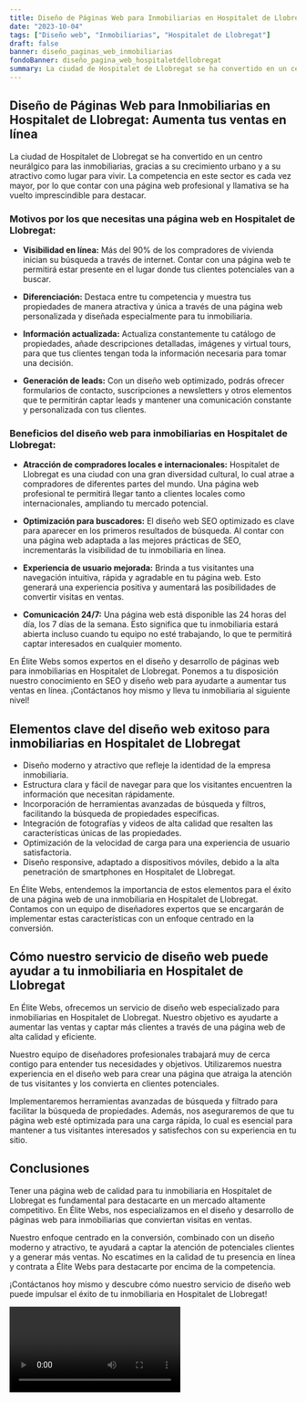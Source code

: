 ```yaml
---
title: Diseño de Páginas Web para Inmobiliarias en Hospitalet de Llobregat
date: "2023-10-04"
tags: ["Diseño web", "Inmobiliarias", "Hospitalet de Llobregat"]
draft: false
banner: diseño_paginas_web_inmobiliarias
fondoBanner: diseño_pagina_web_hospitaletdellobregat
summary: La ciudad de Hospitalet de Llobregat se ha convertido en un centro neurálgico para las inmobiliarias, gracias a su crecimiento urbano y a su atractivo como lugar para vivir. La competencia en este sector es cada vez mayor, por lo que contar con una página web profesional y llamativa se ha vuelto imprescindible para destacar.
---
```



## Diseño de Páginas Web para Inmobiliarias en Hospitalet de Llobregat: Aumenta tus ventas en línea

La ciudad de Hospitalet de Llobregat se ha convertido en un centro neurálgico para las inmobiliarias, gracias a su crecimiento urbano y a su atractivo como lugar para vivir. La competencia en este sector es cada vez mayor, por lo que contar con una página web profesional y llamativa se ha vuelto imprescindible para destacar.

### Motivos por los que necesitas una página web en Hospitalet de Llobregat:

- **Visibilidad en línea:** Más del 90% de los compradores de vivienda inician su búsqueda a través de internet. Contar con una página web te permitirá estar presente en el lugar donde tus clientes potenciales van a buscar.

- **Diferenciación:** Destaca entre tu competencia y muestra tus propiedades de manera atractiva y única a través de una página web personalizada y diseñada especialmente para tu inmobiliaria.

- **Información actualizada:** Actualiza constantemente tu catálogo de propiedades, añade descripciones detalladas, imágenes y virtual tours, para que tus clientes tengan toda la información necesaria para tomar una decisión.

- **Generación de leads:** Con un diseño web optimizado, podrás ofrecer formularios de contacto, suscripciones a newsletters y otros elementos que te permitirán captar leads y mantener una comunicación constante y personalizada con tus clientes.

### Beneficios del diseño web para inmobiliarias en Hospitalet de Llobregat:

- **Atracción de compradores locales e internacionales:** Hospitalet de Llobregat es una ciudad con una gran diversidad cultural, lo cual atrae a compradores de diferentes partes del mundo. Una página web profesional te permitirá llegar tanto a clientes locales como internacionales, ampliando tu mercado potencial.

- **Optimización para buscadores:** El diseño web SEO optimizado es clave para aparecer en los primeros resultados de búsqueda. Al contar con una página web adaptada a las mejores prácticas de SEO, incrementarás la visibilidad de tu inmobiliaria en línea.

- **Experiencia de usuario mejorada:** Brinda a tus visitantes una navegación intuitiva, rápida y agradable en tu página web. Esto generará una experiencia positiva y aumentará las posibilidades de convertir visitas en ventas.

- **Comunicación 24/7:** Una página web está disponible las 24 horas del día, los 7 días de la semana. Esto significa que tu inmobiliaria estará abierta incluso cuando tu equipo no esté trabajando, lo que te permitirá captar interesados en cualquier momento.

En Élite Webs somos expertos en el diseño y desarrollo de páginas web para inmobiliarias en Hospitalet de Llobregat. Ponemos a tu disposición nuestro conocimiento en SEO y diseño web para ayudarte a aumentar tus ventas en línea. ¡Contáctanos hoy mismo y lleva tu inmobiliaria al siguiente nivel!

<GifSeo />

<Cta />

## Elementos clave del diseño web exitoso para inmobiliarias en Hospitalet de Llobregat

- Diseño moderno y atractivo que refleje la identidad de la empresa inmobiliaria.
- Estructura clara y fácil de navegar para que los visitantes encuentren la información que necesitan rápidamente.
- Incorporación de herramientas avanzadas de búsqueda y filtros, facilitando la búsqueda de propiedades específicas.
- Integración de fotografías y videos de alta calidad que resalten las características únicas de las propiedades.
- Optimización de la velocidad de carga para una experiencia de usuario satisfactoria.
- Diseño responsive, adaptado a dispositivos móviles, debido a la alta penetración de smartphones en Hospitalet de Llobregat.

En Élite Webs, entendemos la importancia de estos elementos para el éxito de una página web de una inmobiliaria en Hospitalet de Llobregat. Contamos con un equipo de diseñadores expertos que se encargarán de implementar estas características con un enfoque centrado en la conversión.

## Cómo nuestro servicio de diseño web puede ayudar a tu inmobiliaria en Hospitalet de Llobregat

En Élite Webs, ofrecemos un servicio de diseño web especializado para inmobiliarias en Hospitalet de Llobregat. Nuestro objetivo es ayudarte a aumentar las ventas y captar más clientes a través de una página web de alta calidad y eficiente.

Nuestro equipo de diseñadores profesionales trabajará muy de cerca contigo para entender tus necesidades y objetivos. Utilizaremos nuestra experiencia en el diseño web para crear una página que atraiga la atención de tus visitantes y los convierta en clientes potenciales.

Implementaremos herramientas avanzadas de búsqueda y filtrado para facilitar la búsqueda de propiedades. Además, nos aseguraremos de que tu página web esté optimizada para una carga rápida, lo cual es esencial para mantener a tus visitantes interesados y satisfechos con su experiencia en tu sitio.

## Conclusiones

Tener una página web de calidad para tu inmobiliaria en Hospitalet de Llobregat es fundamental para destacarte en un mercado altamente competitivo. En Élite Webs, nos especializamos en el diseño y desarrollo de páginas web para inmobiliarias que conviertan visitas en ventas.

Nuestro enfoque centrado en la conversión, combinado con un diseño moderno y atractivo, te ayudará a captar la atención de potenciales clientes y a generar más ventas. No escatimes en la calidad de tu presencia en línea y contrata a Élite Webs para destacarte por encima de la competencia.

¡Contáctanos hoy mismo y descubre cómo nuestro servicio de diseño web puede impulsar el éxito de tu inmobiliaria en Hospitalet de Llobregat!

<Video />

<CtaBot job="Inmobiliarias" city="Hospitalet de Llobregat" />

<Gmaps query="Hospitalet de Llobregat+españa+maps" />
